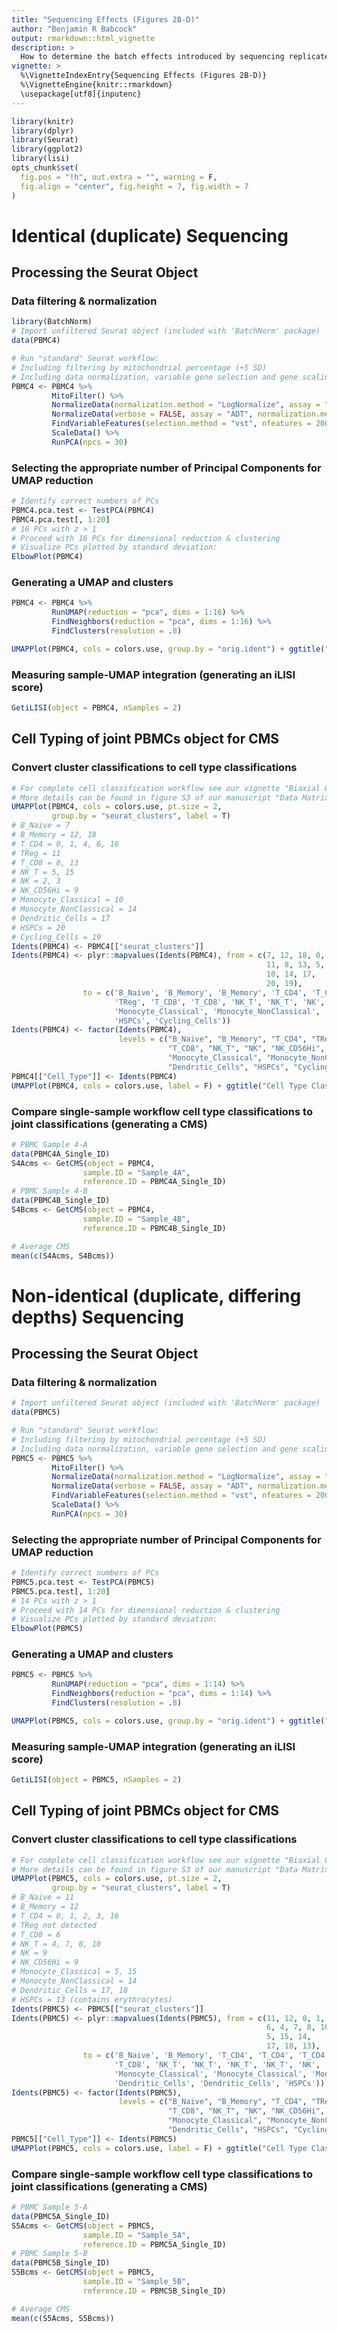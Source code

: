 ```yaml
---
title: "Sequencing Effects (Figures 2B-D)"
author: "Benjamin R Babcock"
output: rmarkdown::html_vignette
description: >
  How to determine the batch effects introduced by sequencing replicate and depth? scRNA-Seq libraries generated from two independently processed PBMC samples were sequenced in duplicate (for a total of four sequencing outputs from two PBMC samples). PBMC sample 4 was sequenced twice without altering any parameters, while PBMC sample 5 was sequenced twice to a different depth of sequence. This vignette describes how we use CMS and iLISI scoring to determine the batch effects occuring from identical sequencing at different times, and from sequencing depth. The sample duplicating scheme is depicted in figure 2B, while results of this workflow are depicted in figures 2C-D.
vignette: >
  %\VignetteIndexEntry{Sequencing Effects (Figures 2B-D)}
  %\VignetteEngine{knitr::rmarkdown}
  \usepackage[utf8]{inputenc}
---
```

```r
library(knitr)
library(dplyr)
library(Seurat)
library(ggplot2)
library(lisi)
opts_chunk$set(
  fig.pos = "!h", out.extra = "", warning = F, 
  fig.align = "center", fig.height = 7, fig.width = 7
)
```

# Identical (duplicate) Sequencing
## Processing the Seurat Object
### Data filtering & normalization
```r
library(BatchNorm)
# Import unfiltered Seurat object (included with 'BatchNorm' package)
data(PBMC4)

# Run "standard" Seurat workflow: 
# Including filtering by mitochondrial percentage (+5 SD)
# Including data normalization, variable gene selection and gene scaling (performed on all samples together)
PBMC4 <- PBMC4 %>% 
         MitoFilter() %>% 
         NormalizeData(normalization.method = "LogNormalize", assay = "RNA", scale.factor = 10000) %>% 
         NormalizeData(verbose = FALSE, assay = "ADT", normalization.method = "CLR") %>%
         FindVariableFeatures(selection.method = "vst", nfeatures = 2000) %>%
         ScaleData() %>% 
         RunPCA(npcs = 30)
```

### Selecting the appropriate number of Principal Components for UMAP reduction
```r
# Identify correct numbers of PCs
PBMC4.pca.test <- TestPCA(PBMC4)
PBMC4.pca.test[, 1:20]
# 16 PCs with z > 1
# Proceed with 16 PCs for dimensional reduction & clustering
# Visualize PCs plotted by standard deviation:
ElbowPlot(PBMC4)
```

### Generating a UMAP and clusters
```r
PBMC4 <- PBMC4 %>% 
         RunUMAP(reduction = "pca", dims = 1:16) %>%
         FindNeighbors(reduction = "pca", dims = 1:16) %>%
         FindClusters(resolution = .8)

UMAPPlot(PBMC4, cols = colors.use, group.by = "orig.ident") + ggtitle("Default Workflow")
```

### Measuring sample-UMAP integration (generating an iLISI score)
```r
GetiLISI(object = PBMC4, nSamples = 2)
```

## Cell Typing of joint PBMCs object for CMS
### Convert cluster classifications to cell type classifications
```r
# For complete cell classification workflow see our vignette "Biaxial Gating of a Single Sample"
# More details can be found in figure S3 of our manuscript "Data Matrix Normalization and Merging Strategies Minimize Batch-specific Systemic Variation in scRNA-Seq Data."
UMAPPlot(PBMC4, cols = colors.use, pt.size = 2, 
         group.by = "seurat_clusters", label = T)
# B_Naive = 7
# B_Memory = 12, 18
# T_CD4 = 0, 1, 4, 6, 16
# TReg = 11
# T_CD8 = 8, 13
# NK_T = 5, 15
# NK = 2, 3
# NK_CD56Hi = 9
# Monocyte_Classical = 10
# Monocyte_NonClassical = 14
# Dendritic_Cells = 17
# HSPCs = 20
# Cycling_Cells = 19
Idents(PBMC4) <- PBMC4[["seurat_clusters"]]
Idents(PBMC4) <- plyr::mapvalues(Idents(PBMC4), from = c(7, 12, 18, 0, 1, 4, 6, 16,
                                                         11, 8, 13, 5, 15, 2, 3, 9,
                                                         10, 14, 17,
                                                         20, 19), 
                to = c('B_Naive', 'B_Memory', 'B_Memory', 'T_CD4', 'T_CD4', 'T_CD4', 'T_CD4', 'T_CD4',
                       'TReg', 'T_CD8', 'T_CD8', 'NK_T', 'NK_T', 'NK', 'NK', 'NK_CD56Hi',
                       'Monocyte_Classical', 'Monocyte_NonClassical', 'Dendritic_Cells',
                       'HSPCs', 'Cycling_Cells'))
Idents(PBMC4) <- factor(Idents(PBMC4),
                        levels = c("B_Naive", "B_Memory", "T_CD4", "TReg",
                                   "T_CD8", "NK_T", "NK", "NK_CD56Hi",
                                   "Monocyte_Classical", "Monocyte_NonClassical",
                                   "Dendritic_Cells", "HSPCs", "Cycling_Cells"))
PBMC4[["Cell_Type"]] <- Idents(PBMC4)
UMAPPlot(PBMC4, cols = colors.use, label = F) + ggtitle("Cell Type Classifications")
```

### Compare single-sample workflow cell type classifications to joint classifications (generating a CMS)
```r
# PBMC Sample 4-A
data(PBMC4A_Single_ID)
S4Acms <- GetCMS(object = PBMC4, 
                sample.ID = "Sample_4A", 
                reference.ID = PBMC4A_Single_ID)
# PBMC Sample 4-B
data(PBMC4B_Single_ID)
S4Bcms <- GetCMS(object = PBMC4, 
                sample.ID = "Sample_4B", 
                reference.ID = PBMC4B_Single_ID)

# Average CMS
mean(c(S4Acms, S4Bcms))
```

# Non-identical (duplicate, differing depths) Sequencing
## Processing the Seurat Object
### Data filtering & normalization
```r
# Import unfiltered Seurat object (included with 'BatchNorm' package)
data(PBMC5)

# Run "standard" Seurat workflow: 
# Including filtering by mitochondrial percentage (+5 SD)
# Including data normalization, variable gene selection and gene scaling (performed on all samples together)
PBMC5 <- PBMC5 %>% 
         MitoFilter() %>% 
         NormalizeData(normalization.method = "LogNormalize", assay = "RNA", scale.factor = 10000) %>% 
         NormalizeData(verbose = FALSE, assay = "ADT", normalization.method = "CLR") %>%
         FindVariableFeatures(selection.method = "vst", nfeatures = 2000) %>%
         ScaleData() %>% 
         RunPCA(npcs = 30)
```

### Selecting the appropriate number of Principal Components for UMAP reduction
```r
# Identify correct numbers of PCs
PBMC5.pca.test <- TestPCA(PBMC5)
PBMC5.pca.test[, 1:20]
# 14 PCs with z > 1
# Proceed with 14 PCs for dimensional reduction & clustering
# Visualize PCs plotted by standard deviation:
ElbowPlot(PBMC5)
```

### Generating a UMAP and clusters
```r
PBMC5 <- PBMC5 %>% 
         RunUMAP(reduction = "pca", dims = 1:14) %>%
         FindNeighbors(reduction = "pca", dims = 1:14) %>%
         FindClusters(resolution = .8)

UMAPPlot(PBMC5, cols = colors.use, group.by = "orig.ident") + ggtitle("Default Workflow")
```

### Measuring sample-UMAP integration (generating an iLISI score)
```r
GetiLISI(object = PBMC5, nSamples = 2)
```

## Cell Typing of joint PBMCs object for CMS
### Convert cluster classifications to cell type classifications
```r
# For complete cell classification workflow see our vignette "Biaxial Gating of a Single Sample"
# More details can be found in figure S3 of our manuscript "Data Matrix Normalization and Merging Strategies Minimize Batch-specific Systemic Variation in scRNA-Seq Data."
UMAPPlot(PBMC5, cols = colors.use, pt.size = 2, 
         group.by = "seurat_clusters", label = T)
# B_Naive = 11
# B_Memory = 12
# T_CD4 = 0, 1, 2, 3, 16
# TReg not detected
# T_CD8 = 6
# NK_T = 4, 7, 8, 10
# NK = 9
# NK_CD56Hi = 9
# Monocyte_Classical = 5, 15
# Monocyte_NonClassical = 14
# Dendritic_Cells = 17, 18
# HSPCs = 13 (contains erythrocytes)
Idents(PBMC5) <- PBMC5[["seurat_clusters"]]
Idents(PBMC5) <- plyr::mapvalues(Idents(PBMC5), from = c(11, 12, 0, 1, 2, 3, 16,
                                                         6, 4, 7, 8, 10, 9,
                                                         5, 15, 14,
                                                         17, 18, 13), 
                to = c('B_Naive', 'B_Memory', 'T_CD4', 'T_CD4', 'T_CD4', 'T_CD4', 'T_CD4',
                       'T_CD8', 'NK_T', 'NK_T', 'NK_T', 'NK_T', 'NK',
                       'Monocyte_Classical', 'Monocyte_Classical', 'Monocyte_NonClassical',
                       'Dendritic_Cells', 'Dendritic_Cells', 'HSPCs'))
Idents(PBMC5) <- factor(Idents(PBMC5),
                        levels = c("B_Naive", "B_Memory", "T_CD4", "TReg",
                                   "T_CD8", "NK_T", "NK", "NK_CD56Hi",
                                   "Monocyte_Classical", "Monocyte_NonClassical",
                                   "Dendritic_Cells", "HSPCs", "Cycling_Cells"))
PBMC5[["Cell_Type"]] <- Idents(PBMC5)
UMAPPlot(PBMC5, cols = colors.use, label = F) + ggtitle("Cell Type Classifications")
```

### Compare single-sample workflow cell type classifications to joint classifications (generating a CMS)
```r
# PBMC Sample 5-A
data(PBMC5A_Single_ID)
S5Acms <- GetCMS(object = PBMC5, 
                sample.ID = "Sample_5A", 
                reference.ID = PBMC5A_Single_ID)
# PBMC Sample 5-B
data(PBMC5B_Single_ID)
S5Bcms <- GetCMS(object = PBMC5, 
                sample.ID = "Sample_5B", 
                reference.ID = PBMC5B_Single_ID)

# Average CMS
mean(c(S5Acms, S5Bcms))

```
